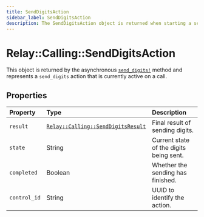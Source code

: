```yaml
---
title: SendDigitsAction
sidebar_label: SendDigitsAction
description: The SendDigitsAction object is returned when starting a send digits operation on a call.
---
```


[relay-calling-senddigitsresult]: ../results/send-digits-result.mdx
[call]: ../call#send_digits

# Relay::Calling::SendDigitsAction

This object is returned by the asynchronous [`send_digits!`][call] method and represents a `send_digits` action that is currently active on a call.

## Properties

| Property | Type | Description |
| :------- | :--- | :---------- |
| `result` | [`Relay::Calling::SendDigitsResult`][relay-calling-senddigitsresult] | Final result of sending digits. |
| `state` | String | Current state of the digits being sent. |
| `completed` | Boolean | Whether the sending has finished. |
| `control_id` | String | UUID to identify the action. |